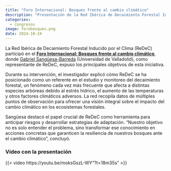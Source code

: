 ```yaml
---
title: "Foro Internacional: Bosques frente al cambio climático"
description: "Presentación de la Red Ibérica de Decaimiento Forestal Inducido por el Clima (ReDeC) en el Foro Internacional: Bosques frente al cambio climático."
categories:
  - congresos
image: forobosques.png
date: 2024-10-24
---
```


La Red Ibérica de Decaimiento Forestal Inducido por el Clima (ReDeC) participó en el **[Foro Internacional: Bosques frente al cambio climático](https://www.forestadapt.es/index.php)**, donde [Gabriel Sangüesa-Barreda](../../people/sanguesa_barreda) (Universidad de Valladolid), como representante de ReDeC, expuso los principales objetivos de esta iniciativa.

Durante su intervención, el investigador explicó cómo ReDeC se ha posicionado como un referente en el estudio y monitoreo del decaimiento forestal, un fenómeno cada vez más frecuente que afecta a distintas especies arbóreas debido al estrés hídrico, el aumento de las temperaturas y otros factores climáticos adversos. La red recopila datos de múltiples puntos de observación para ofrecer una visión integral sobre el impacto del cambio climático en los ecosistemas forestales.

Sangüesa destacó el papel crucial de ReDeC como herramienta para anticipar riesgos y desarrollar estrategias de adaptación. “Nuestro objetivo no es solo entender el problema, sino transformar ese conocimiento en acciones concretas que garanticen la resiliencia de nuestros bosques ante el cambio climático”, concluyó.

### Vídeo con la presentación
{{< video https://youtu.be/moksGszL-WY“?t=18m35s” >}}


